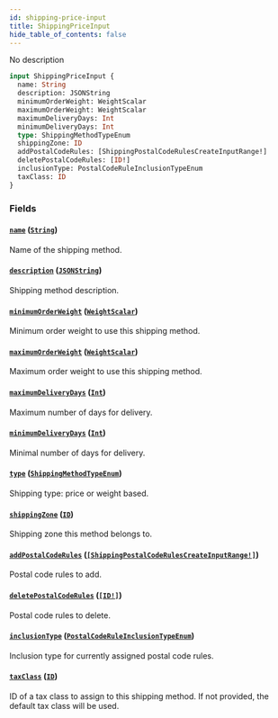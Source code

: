 ```yaml
---
id: shipping-price-input
title: ShippingPriceInput
hide_table_of_contents: false
---
```


No description

```graphql
input ShippingPriceInput {
  name: String
  description: JSONString
  minimumOrderWeight: WeightScalar
  maximumOrderWeight: WeightScalar
  maximumDeliveryDays: Int
  minimumDeliveryDays: Int
  type: ShippingMethodTypeEnum
  shippingZone: ID
  addPostalCodeRules: [ShippingPostalCodeRulesCreateInputRange!]
  deletePostalCodeRules: [ID!]
  inclusionType: PostalCodeRuleInclusionTypeEnum
  taxClass: ID
}
```

### Fields

#### [`name`](#) ([`String`](../../../developer/api-reference/scalars/string))

Name of the shipping method.

#### [`description`](#) ([`JSONString`](../../../developer/api-reference/scalars/jsonstring))

Shipping method description.

#### [`minimumOrderWeight`](#) ([`WeightScalar`](../../../developer/api-reference/scalars/weight-scalar))

Minimum order weight to use this shipping method.

#### [`maximumOrderWeight`](#) ([`WeightScalar`](../../../developer/api-reference/scalars/weight-scalar))

Maximum order weight to use this shipping method.

#### [`maximumDeliveryDays`](#) ([`Int`](../../../developer/api-reference/scalars/int))

Maximum number of days for delivery.

#### [`minimumDeliveryDays`](#) ([`Int`](../../../developer/api-reference/scalars/int))

Minimal number of days for delivery.

#### [`type`](#) ([`ShippingMethodTypeEnum`](../../../developer/api-reference/enums/shipping-method-type-enum))

Shipping type: price or weight based.

#### [`shippingZone`](#) ([`ID`](../../../developer/api-reference/scalars/id))

Shipping zone this method belongs to.

#### [`addPostalCodeRules`](#) ([`[ShippingPostalCodeRulesCreateInputRange!]`](../../../developer/api-reference/inputs/shipping-postal-code-rules-create-input-range))

Postal code rules to add.

#### [`deletePostalCodeRules`](#) ([`[ID!]`](../../../developer/api-reference/scalars/id))

Postal code rules to delete.

#### [`inclusionType`](#) ([`PostalCodeRuleInclusionTypeEnum`](../../../developer/api-reference/enums/postal-code-rule-inclusion-type-enum))

Inclusion type for currently assigned postal code rules.

#### [`taxClass`](#) ([`ID`](../../../developer/api-reference/scalars/id))

ID of a tax class to assign to this shipping method. If not provided, the default tax class will be used.
